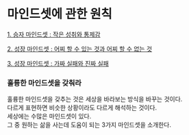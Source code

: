 # 마인드셋에 관한 원칙

[1. 승자 마인드셋 : 작은 성취와 통제감](/life/mindset/1)

[2. 성장 마인드셋 : 어찌 할 수 있는 것과 어찌 할 수 없는 것](/life/mindset/2)

[3. 성장 마인드셋 : 가짜 실패와 진짜 실패](/life/mindset/3)

### 훌륭한 마인드셋을 갖춰라

훌륭한 마인드셋을 갖추는 것은 세상을 바라보는 방식을 바꾸는 것이다.\
다르게 표현하면 비슷한 상황이라도 다르게 해석하는 것이다.\
세상에는 수많은 마인드셋이 있다.\
그 중 원하는 삶을 사는데 도움이 되는 3가지 마인드셋을 소개한다.

